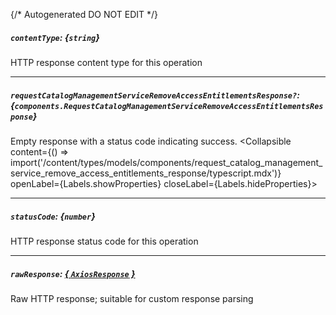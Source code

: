 {/* Autogenerated DO NOT EDIT  */}

##### `contentType`: *{`string`}*
HTTP response content type for this operation

---
##### `requestCatalogManagementServiceRemoveAccessEntitlementsResponse?`: *{`components.RequestCatalogManagementServiceRemoveAccessEntitlementsResponse`}*
Empty response with a status code indicating success.
<Collapsible content={() => import('/content/types/models/components/request_catalog_management_service_remove_access_entitlements_response/typescript.mdx')} openLabel={Labels.showProperties} closeLabel={Labels.hideProperties}>
</Collapsible>

---
##### `statusCode`: *{`number`}*
HTTP response status code for this operation

---
##### `rawResponse`: [*{ `AxiosResponse` }*](https://axios-http.com/docs/res_schema)
Raw HTTP response; suitable for custom response parsing



